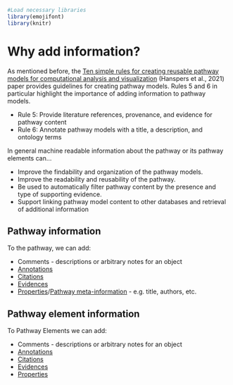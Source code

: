
```r
#Load necessary libraries
library(emojifont)
library(knitr)
```
# Why add information? 

As mentioned before, the [Ten simple rules for creating reusable pathway models for computational analysis and visualization](https://journals.plos.org/ploscompbiol/article?id=10.1371/journal.pcbi.1009226) (Hanspers et al., 2021) paper provides guidelines for creating pathway models. Rules 5 and 6 in particular highlight the importance of adding information to pathway models. 

* Rule 5: Provide literature references, provenance, and evidence for pathway content
* Rule 6: Annotate pathway models with a title, a description, and ontology terms


In general machine readable information about the pathway or its pathway elements can... 

* Improve the findability and organization of the pathway models.
* Improve the readability and reusability of the pathway. 
* Be used to automatically filter pathway content by the presence and type of supporting evidence. 
* Support linking pathway model content to other databases and retrieval of additional information 

## Pathway information 
To the pathway, we can add: 

* Comments - descriptions or arbitrary notes for an object
* [Annotations](annotations.md)
* [Citations](citations.md)
* [Evidences](evidences.md)
* [Properties](properties.md)/[Pathway meta-information](pathway-meta-info.Rmd) - e.g. title, authors, etc. 

## Pathway element information 
To Pathway Elements we can add: 

* Comments - descriptions or arbitrary notes for an object
* [Annotations](annotations.md)
* [Citations](citations.md)
* [Evidences](evidences.md)
* [Properties](properties.md)



